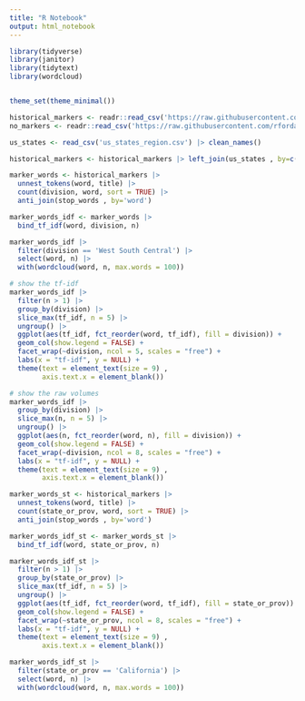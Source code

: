 ```yaml
---
title: "R Notebook"
output: html_notebook
---
```


```r
library(tidyverse)
library(janitor)
library(tidytext)
library(wordcloud)


theme_set(theme_minimal())
```




```r
historical_markers <- readr::read_csv('https://raw.githubusercontent.com/rfordatascience/tidytuesday/master/data/2023/2023-07-04/historical_markers.csv')
no_markers <- readr::read_csv('https://raw.githubusercontent.com/rfordatascience/tidytuesday/master/data/2023/2023-07-04/no_markers.csv')

us_states <- read_csv('us_states_region.csv') |> clean_names()

historical_markers <- historical_markers |> left_join(us_states , by=c('state_or_prov'='state'))
```



```r
marker_words <- historical_markers |>
  unnest_tokens(word, title) |>
  count(division, word, sort = TRUE) |>
  anti_join(stop_words , by='word')
```




```r
marker_words_idf <- marker_words |>
  bind_tf_idf(word, division, n)
```




```r
marker_words_idf |>
  filter(division == 'West South Central') |>
  select(word, n) |>
  with(wordcloud(word, n, max.words = 100))
```



```r
# show the tf-idf
marker_words_idf |>
  filter(n > 1) |>
  group_by(division) |>
  slice_max(tf_idf, n = 5) |>
  ungroup() |>
  ggplot(aes(tf_idf, fct_reorder(word, tf_idf), fill = division)) +
  geom_col(show.legend = FALSE) +
  facet_wrap(~division, ncol = 5, scales = "free") +
  labs(x = "tf-idf", y = NULL) +
  theme(text = element_text(size = 9) , 
        axis.text.x = element_blank())
```




```r
# show the raw volumes
marker_words_idf |>
  group_by(division) |>
  slice_max(n, n = 5) |>
  ungroup() |>
  ggplot(aes(n, fct_reorder(word, n), fill = division)) +
  geom_col(show.legend = FALSE) +
  facet_wrap(~division, ncol = 8, scales = "free") +
  labs(x = "tf-idf", y = NULL) +
  theme(text = element_text(size = 9) , 
        axis.text.x = element_blank())
```




```r
marker_words_st <- historical_markers |>
  unnest_tokens(word, title) |>
  count(state_or_prov, word, sort = TRUE) |>
  anti_join(stop_words , by='word')
```



```r
marker_words_idf_st <- marker_words_st |>
  bind_tf_idf(word, state_or_prov, n)
```


```r
marker_words_idf_st |>
  filter(n > 1) |>
  group_by(state_or_prov) |>
  slice_max(tf_idf, n = 5) |>
  ungroup() |>
  ggplot(aes(tf_idf, fct_reorder(word, tf_idf), fill = state_or_prov)) +
  geom_col(show.legend = FALSE) +
  facet_wrap(~state_or_prov, ncol = 8, scales = "free") +
  labs(x = "tf-idf", y = NULL) +
  theme(text = element_text(size = 9) , 
        axis.text.x = element_blank())
```



```r
marker_words_idf_st |>
  filter(state_or_prov == 'California') |>
  select(word, n) |>
  with(wordcloud(word, n, max.words = 100))
```














